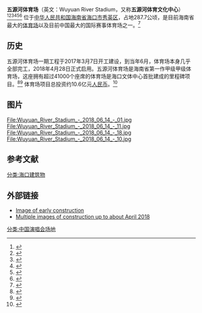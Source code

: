 {{Infobox stadium
| name              = 五源河体育场<br><small>五源河文化体育中心</small><br><small>Wuyuan River Stadium</small>
| nickname          = 
| logo_image        = 
| image             = Wuyuan River Stadium 2018 05 08 - 01.jpg
| caption           = 五源河体育场远景图
| location          = {{CHN}}[[海南省|海南省]][[海口市|海口市]]
| coordinates       = 
| broke_ground      = 2017年5月7日
| opened            = 2018年4月28日
| owner             = [[绿地集团|绿地集团]]
| operator          = 
| surface           = 
| construction_cost = 
| architect         = [[冯·格康，玛格及合伙人建筑师事务所|冯·格康，玛格及合伙人建筑师事务所]]<br>UDG联创国际设计集团
| tenants           = 
| capacity          = 41,506<ref name="ifeng.com">{{cite web|url=http://news.ifeng.com/a/20170327/50845219_0.shtml|title=海口市五源河体育场项目雏形初现 建成后可容4万观众|website=news.ifeng.com|accessdate=2021-01-03|archive-date=2018-12-06|archive-url=https://web.archive.org/web/20181206001804/http://news.ifeng.com/a/20170327/50845219_0.shtml|dead-url=no}}</ref>
| dimensions        = 
}}
'''五源河体育场'''（英文：Wuyuan River Stadium，又称'''五源河体育文化中心'''）<ref>{{cite web|url=http://news.163.com/15/0510/08/AP881C5K000146BE.html|title=海口五源河文体中心2018年建成 包括一场八馆_网易新闻|first=|last=网易|website=news.163.com|accessdate=2021-01-03|archive-date=2018-06-14|archive-url=https://web.archive.org/web/20180614121358/http://news.163.com/15/0510/08/AP881C5K000146BE.html|dead-url=no}}</ref><ref>{{cite web|url=http://news.163.com/15/0518/01/APS3CT8B000146BE.html|title=中国足球超霸杯将成五源河文体中心开馆赛事_网易新闻|first=|last=网易|website=news.163.com|accessdate=2021-01-03|archive-date=2018-06-14|archive-url=https://web.archive.org/web/20180614094626/http://news.163.com/15/0518/01/APS3CT8B000146BE.html|dead-url=no}}</ref><ref>{{cite web|url=http://hainan.sina.com.cn/news/s/2017-03-29/detail-ifycstww1715477.shtml|title=海口五源河文体中心明年3月完工 囊括“一场八馆”|website=hainan.sina.com.cn|accessdate=2021-01-03|archive-date=2017-12-01|archive-url=https://web.archive.org/web/20171201044046/http://hainan.sina.com.cn/news/s/2017-03-29/detail-ifycstww1715477.shtml|dead-url=no}}</ref><ref>{{cite web|url=http://news.hainan.net/hainan/yaowen/1/2017/03/29/3369520.shtml|title=棒！海口五源河文体中心明年3月完工 长彤学校明年招生_海南新闻中心_海南在线_海南一家|website=news.hainan.net|accessdate=2021-01-03|archive-date=2018-06-14|archive-url=https://web.archive.org/web/20180614094632/http://news.hainan.net/hainan/yaowen/1/2017/03/29/3369520.shtml|dead-url=no}}</ref><ref>{{Cite web |url=http://szb.hkwb.net/szb/html/2017-04/05/content_182828.htm |title=存档副本 |accessdate=2021-01-03 |archive-date=2017-12-01 |archive-url=https://web.archive.org/web/20171201041053/http://szb.hkwb.net/szb/html/2017-04/05/content_182828.htm |dead-url=no }}</ref><ref>{{cite web|url=http://news.xinhuanet.com/local/2017-05/28/c_129620639.htm|title=海口五源河体育场 主体结构下月封顶-新华网|website=news.xinhuanet.com|accessdate=2021-01-03|archive-date=2017-12-01|archive-url=https://web.archive.org/web/20171201033319/http://news.xinhuanet.com/local/2017-05/28/c_129620639.htm|dead-url=no}}</ref> 位于[[中华人民共和国|中华人民共和国]][[海南省|海南省]][[海口市|海口市]][[秀英区|秀英区]]，占地287.7公顷，是目前海南省最大的[[体育场|体育场]]以及目前中国最大的国际赛事体育场之一。<ref name="ifeng.com1">{{Cite web |url=http://news.ifeng.com/a/20180426/57887658_0.shtml |title=存档副本 |accessdate=2021-01-03 |archive-date=2018-06-14 |archive-url=https://web.archive.org/web/20180614094902/http://news.ifeng.com/a/20180426/57887658_0.shtml |dead-url=no }}</ref>

==历史==
五源河体育场一期工程于2017年3月7日开工建设，到当年6月，体育场本身几乎全部完工，2018年4月28日正式启用。五源河体育场是海南省第一作甲级甲级体育场，这座拥有超过41000个座席的体育场是海口文体中心首批建成的里程碑项目。<ref>{{cite web|url=http://www.hinews.cn/news/system/2018/03/13/031426521.shtml|title=独家航拍 - 海南最大体育场即将完工 跟随镜头看看究竟长啥样_新闻_南海网|website=www.hinews.cn|accessdate=2021-01-03|archive-date=2019-10-24|archive-url=https://web.archive.org/web/20191024213230/http://www.hinews.cn/news/system/2018/03/13/031426521.shtml|dead-url=no}}</ref><ref>{{cite web|url=http://news.hainan.net/photo/hainan/xiaotu/2017/11/23/3555730.shtml|title=航拍- 海口五源河体育场初展雄姿 计划明年完工_图片频道_海南新闻中心_海南在线_海南一家|website=news.hainan.net|accessdate=2021-01-03|archive-date=2018-06-14|archive-url=https://web.archive.org/web/20180614094646/http://news.hainan.net/photo/hainan/xiaotu/2017/11/23/3555730.shtml|dead-url=no}}</ref> 体育场项目总投资约10.6亿元[[人民币|人民币]]。<ref>{{cite web|url=http://news.hainan.net/hainan/yaowen/yaowenliebiao/2017/05/16/3410038.shtml|title=海口五源河体育场七月底主体结构封顶 明年4月底完工_海南新闻中心_海南在线_海南一家|website=news.hainan.net|accessdate=2021-01-03|archive-date=2018-08-19|archive-url=https://web.archive.org/web/20180819091147/http://news.hainan.net/hainan/yaowen/yaowenliebiao/2017/05/16/3410038.shtml|dead-url=no}}</ref>


==图片==
<gallery class="center" >
File:Wuyuan_River_Stadium_-_2018_06_14_-_01.jpg
File:Wuyuan_River_Stadium_-_2018_06_14_-_11.jpg
File:Wuyuan_River_Stadium_-_2018_06_14_-_18.jpg
File:Wuyuan_River_Stadium_-_2018_06_14_-_10.jpg
</gallery>

==参考文献==
{{reflist}}

[[分类:海口建筑物|分类:海口建筑物]]

==外部链接==
{{Commons category|Wuyuan River Stadium}}
* [http://news.xinhuanet.com/local/2017-05/28/c_129620639.htm Image of early construction]{{Wayback|url=http://news.xinhuanet.com/local/2017-05/28/c_129620639.htm |date=20171201033319 }}
* [http://www.hinews.cn/news/system/2018/03/13/031426521.shtml Multiple images of construction up to about April 2018]{{Wayback|url=http://www.hinews.cn/news/system/2018/03/13/031426521.shtml |date=20191024213230 }}

{{Hainan topics}}
{{coord|20.02642|N|110.2123|E|type:landmark|display=title}}

[[分类:中国演唱会场地|分类:中国演唱会场地]]